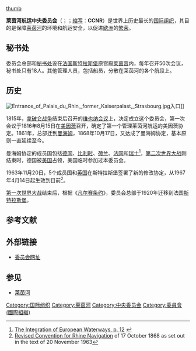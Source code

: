 {{noteTA
|G1=OR
|G2=FR
}}

{{Infobox Organization
|name=Central Commission for Navigation on the Rhine<br /><small>Commission Centrale pour la Navigation du Rhin {{fr icon}} <br /> Zentralkommission für die Rheinschifffahrt {{de icon}} <br /> Centrale Commissie voor de Rijnvaart {{nl icon}}</small>
|abbreviation = CCNR
|image        = Commission centrale pour la navigation du Rhin - Drapeau.svg
|caption      = 旗帜
|map          = Rhein-Karte.png
|mcaption     = 莱茵河通过的国家地图
|msize        = 175px
|type         = 国际组织
|headquarters = {{FRA}}[[斯特拉斯堡|斯特拉斯堡]][[莱茵宫|莱茵宫]]
|membership   = [[比利时|比利时]]、[[法国|法国]]、[[德国|德国]]、[[荷兰|荷兰]]和[[瑞士|瑞士]]
|language     = 
|leader_title = 
|leader_name  = 
|leader_title2 = 
|leader_name2 = 
|main_organ   = 秘书处
|formation    = 1815年
|region_served = [[莱茵河|莱茵河]]流域
|purpose      =
|website      = [http://www.ccr-zkr.org/ www.ccr-zkr.org]
}}
[[file:Palais_Rhin_Strasbourg_6.jpg|thumb]]

'''莱茵河航运中央委员会'''（{{lang-fr|'''Commission Centrale pour la Navigation du Rhin'''}}；{{lang-en|'''Central Commission for Navigation on the Rhine'''}}；[[缩写|缩写]]：'''CCNR'''）是世界上历史最长的[[国际组织|国际组织]]，其目的是保障[[莱茵河|莱茵河]]的环境和航运安全，以促进[[欧洲|欧洲]]的[[欧洲经济|繁荣]]。

== 秘书处 ==
委员会总部和[[秘书处|秘书处]]设在[[法国|法国]][[斯特拉斯堡|斯特拉斯堡]]原宫殿[[莱茵宫|莱茵宫]]内，每年召开50次会议，秘书处只有18人。其他管理人员，包括船员，分散在莱茵河的各个航段上。

== 历史 ==
[[File:Entrance_of_Palais_du_Rhin,_former_Kaiserpalast,_Strasbourg.jpg|thumb]]入口]]

1815年，[[拿破仑战争|拿破仑战争]]结束后召开的[[维也纳会议|维也纳会议]]上，决定成立这个委员会，第一次会议于1816年8月15日在[[美因茨|美因茨]]召开，确定了第一个管理莱茵河航运的美因茨协定。1861年，总部迁到[[曼海姆|曼海姆]]，1868年10月17日，又达成了曼海姆协定，基本原则一直延续至今。

曼海姆协定的成员国包括[[德国|德国]]、[[比利时|比利时]]、[[荷兰|荷兰]]、[[法国|法国]]和[[瑞士|瑞士]]<ref>[http://www.spin-network.org/pdf/WG3%20Integration%20of%20European%20Waterways.pdf The Integration of European Waterways, p. 12] {{webarchive|url=https://web.archive.org/web/20080627065929/http://www.spin-network.org/pdf/WG3%20Integration%20of%20European%20Waterways.pdf |date=2008-06-27 }}</ref>，[[第二次世界大战|第二次世界大战]]刚结束时，德国被[[美国|美国]]占领，美国临时参加过本委员会。  

1963年11月20日，5个成员国和[[英国|英国]]在斯特拉斯堡签署了新的修改协定，从1967年4月14日起生效到目前<ref>[http://www.ccr-zkr.org/Files/convrev_e.pdf Revised Convention for Rhine Navigation] {{webarchive|url=https://web.archive.org/web/20090921003157/http://www.ccr-zkr.org/Files/convrev_e.pdf |date=2009-09-21 }} of 17 October 1868 as set out in the text of 20 November 1963</ref>。

[[第一次世界大战|第一次世界大战]]结束后，根据《[[凡尔赛条约|凡尔赛条约]]》，委员会总部于1920年迁移到法国[[斯特拉斯堡|斯特拉斯堡]]。

== 参考文献 ==
{{Reflist|2}}

== 外部链接 ==
* [http://www.ccr-zkr.org/ 委员会网址]

== 参见 ==
* [[莱茵河|莱茵河]]

[[Category:国际组织|Category:国际组织]]
[[Category:莱茵河|Category:莱茵河]]
[[Category:中央委员会|Category:中央委员会]]
[[Category:委員會_(國際組織)|Category:委員會 (國際組織)]]